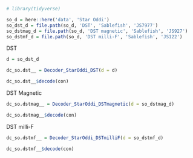 ```r
# library(tidyverse)

so_d = here::here('data', 'Star Oddi')
so_dst_d = file.path(so_d, 'DST', 'Sablefish', 'JS7977')
so_dstmag_d = file.path(so_d, 'DST magnetic', 'Sablefish', 'JS927')
so_dstmf_d = file.path(so_d, 'DST milli-F', 'Sablefish', 'JS122')
```


DST 
```r
d = so_dst_d

dc_so.dst__ = Decoder_StarOddi_DST(d = d)

dc_so.dst__$decode(con)
```
DST Magnetic
```r
dc_so.dstmag__ = Decoder_StarOddi_DSTmagnetic(d = so_dstmag_d)

dc_so.dstmag__$decode(con)
```

DST milli-F 
```r
dc_so.dstmf__ = Decoder_StarOddi_DSTmilliF(d = so_dstmf_d)

dc_so.dstmf__$decode(con)
```

































